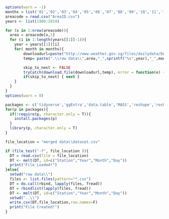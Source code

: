 
```r
options(warn = -1)
months = list('01','02','03','04','05','06','07','08','09','10','11','12')
areacode = read.csv("AreaID.csv")
years <- list(1980:2019)

for (x in 1:nrow(areacode)){
  area = areacode[x,1]
  for (i in 1:length(years[[1]]-1)){
    year = years[[1]][i]
    for( month in months){
        downloadurl=paste("http://www.weather.gov.sg/files/dailydata/DAILYDATA_",area,"_",sprintf("%s",year),month,".csv",sep="")
        temp= paste(".\\raw data\\",area,"_",sprintf("%s",year),"_",month,".csv",sep = "")

        skip_to_next <- FALSE
        tryCatch(download.file(downloadurl,temp), error = function(e) { skip_to_next <<- TRUE})
        if(skip_to_next) { next }
    }
  }
}
options(warn = 0)

```

```r
packages <- c('tidyverse','ggExtra','data.table','MASS','reshape','reshape2')
for(p in packages){
  if(!require(p, character.only = T)){
    install.packages(p)
  }
  library(p, character.only = T)
}

```

```r
file_location = "merged data\\dataset.csv"

if (file_test("-f", file_location )){
  DT = read.csv(file = file_location)
  DT <- melt(DT, id=c("Station","Year","Month","Day"))
  print("File Loaded!")
}else{
  setwd("raw data\\")
  files <- list.files(pattern="*.csv")
  DT = do.call(rbind, lapply(files, fread))
  DT = rbindlist(lapply(files, fread))
  DT <- melt(DT, id=c("Station","Year","Month","Day"))
  setwd("..\\")
  write.csv(DT,file_location,row.names=F)
  print("File Created!")
}
```

```r

```
